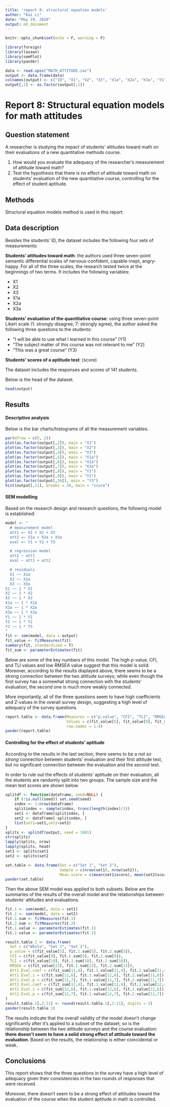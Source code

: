 ```yaml
---
title: 'report 8: structural equation models'
author: "Kai Li"
date: "May 19, 2016"
output: md_document
---
```


```r
knitr::opts_chunk$set(echo = F, warning = F)

library(foreign)
library(lavaan)
library(semPlot)
library(pander)

data <- read.spss("MATH_ATTITUDE.sav")
output <- data.frame(data)
colnames(output) <- c("ID", "X1", "X2", "X3", "X1a", "X2a", "X3a", "Y1", "Y2", "Y3", "score")
output[,1] <- as.factor(output[,1])

```

# Report 8: Structural equation models for math attitudes

## Question statement

A researcher is studying the impact of students' attitudes toward math on their evaluations of a new quantitative methods course.

1. How would you evaluate the adequacy of the researcher's measurement of attitude toward math?
2. Test the hypothesis that there is no effect of attitude toward math on students' evaluation of the new quantitative course, controlling for the effect of student aptitude.

## Methods

Structural equation models method is used in this report.

## Data description

Besides the students' ID, the dataset includes the following four sets of measurements:

**Students' attitudes toward math**: the authors used three seven-point semantic differential scales of nervous-confident, capable-inept, angry-happy. For all of the three scales, the research tested twice at the beginnings of two terms. It includes the following variables:

- X1
- X2
- X3
- X1a
- X2a
- X3a

**Students' evaluation of the quantitative course**: using three seven-point Likert scale (1: strongly disagree; 7: strongly agree), the author asked the following three questions to the students:

- "I will be able to use what I learned in this course" (Y1)
- "The subject matter of this course was not relevant to me" (Y2)
- "This was a great course" (Y3)

**Students' scores of a aptitude test**: (score)

The dataset includes the responses and scores of 141 students.

Below is the head of the dataset.

``` R

head(output)

```

## Results

#### Descriptive analysis

Below is the bar charts/histograms of all the measurement variables.

``` R

par(mfrow = c(5, 2))
plot(as.factor(output[,2]), main = "X1")
plot(as.factor(output[,3]), main = "X2")
plot(as.factor(output[,4]), main = "X3")
plot(as.factor(output[,5]), main = "X1a")
plot(as.factor(output[,6]), main = "X2a")
plot(as.factor(output[,7]), main = "X3a")
plot(as.factor(output[,8]), main = "Y1")
plot(as.factor(output[,9]), main = "Y2")
plot(as.factor(output[,10]), main = "Y3")
hist(output[,11], breaks = 30, main = "score")

```

#### SEM modelling

Based on the research design and research questions, the following model is established:

``` R

model <- "
  # measurement model
  att1 =~ X1 + X2 + X3
  att2 =~ X1a + X2a + X3a
  eval =~ Y1 + Y2 + Y3

  # regression model
  att2 ~ att1
  eval ~ att1 + att2

  # residuals
  X1 ~~ X1a
  X2 ~~ X2a
  X3 ~~ X3a
X1 ~~ 1 * X1
X2 ~~ 1 * X2
X3 ~~ 1 * X3
X1a ~~ 1 * X1a
X2a ~~ 1 * X2a
X3a ~~ 1 * X3a
Y1 ~~ 1 * Y1
Y2 ~~ 1 * Y2
Y3 ~~ 1 * Y3
"
fit <- sem(model, data = output)
fit_value <- fitMeasures(fit)
summary(fit, standardized = T)
fit_sum <- parameterEstimates(fit)

```

Below are some of the key numbers of this model. The high p-value, CFI, and TLI values and low RMSEA value suggest that this model is solid. Moreover, according to the results displayed above, there seems to be a strong connection between the two attitude surveys; while even though the first survey has a somewhat strong connection with the students' evaluation, the second one is much more weakly connected.

More importantly, all of the three questions seem to have high coefficients and Z-values in the overall survey design, suggesting a high level of adequacy of the survey questions.

``` R

report.table <- data.frame(Measures = c("p.value", "CFI", "TLI", "RMSEA"), 
                           Values = c(fit_value[5], fit_value[9], fit_value[10], fit_value[23]),
                           row.names = 1:4)
pander(report.table)

```

#### Controlling for the effect of students' aptitude

According to the results in the last section, there seems to be a *not so strong* connection between students' evaluation and their first attitude test, but no significant connection between the evaluation and the second test.

In order to rule out the effects of students' aptitude on their evaluation, all the students are randomly split into two groups. The sample size and the mean test scores are shown below.

``` R

splitdf <- function(dataframe, seed=NULL) {
	if (!is.null(seed)) set.seed(seed)
	index <- 1:nrow(dataframe)
	splitindex <- sample(index, trunc(length(index)/2))
	set1 <- dataframe[splitindex, ]
	set2 <- dataframe[-splitindex, ]
	list(set1=set1,set2=set2)
}
splits <- splitdf(output, seed = 1001)
str(splits)
lapply(splits, nrow)
lapply(splits, head)
set1 <- splits$set1
set2 <- splits$set2

set.table <- data.frame(Set = c("Set 1", "Set 2"),
                        Sample = c(nrow(set1), nrow(set2)),
                        Mean.score = c(mean(set1$score), mean(set2$score)))
pander(set.table)

```

Then the above SEM model was applied to both subsets. Below are the summaries of the results of the overall model and the relationships between students' attitudes and evaluations.

``` R

fit.1 <- sem(model, data = set1)
fit.2 <- sem(model, data = set2)
fit.1.sum <- fitMeasures(fit.1)
fit.2.sum <- fitMeasures(fit.2)
fit.1.value <- parameterEstimates(fit.1)
fit.2.value <- parameterEstimates(fit.2)

result.table.1 <- data.frame(
  Set = c("Whole", "Set 1", "Set 2"),
  p.value = c(fit_value[5], fit.1.sum[5], fit.2.sum[5]),
  CFI = c(fit_value[9], fit.1.sum[9], fit.2.sum[9]),
  TLI = c(fit_value[10], fit.1.sum[10], fit.2.sum[10]),
  RMSEA = c(fit_value[23], fit.1.sum[23], fit.2.sum[23]),
  Att1.Eval.coef = c(fit_sum[11,4], fit.1.value[11,4], fit.2.value[11,4]),
  Att1.Eval.z = c(fit_sum[11,6], fit.1.value[11,6], fit.2.value[11,6]),
  Att1.Eval.p = c(fit_sum[11,7], fit.1.value[11,7], fit.2.value[11,7]),
  Att2.Eval.coef = c(fit_sum[12,4], fit.1.value[12,4], fit.2.value[12,4]),
  Att2.Eval.z = c(fit_sum[12,6], fit.1.value[12,6], fit.2.value[12,6]),
  Att2.Eval.p = c(fit_sum[12,7], fit.1.value[12,7], fit.2.value[12,7])
)
result.table.1[,2:11] <- round(result.table.1[,2:11], digits = 3)
pander(result.table.1)

```

The results indicate that the overall validity of the model doesn't change significantly after it's applied to a subset of the dataset; so is the relationship between the two attitude surveys and the course evaluation: **there doesn't seem to have a solid strong effect of attitude toward the evaluation**. Based on the results, the relationship is either coincidental or weak.

## Conclusions

This report shows that the three questions in the survey have a high level of adequacy given their consistencies in the two rounds of responses that were received. 

Moreover, there doesn't seem to be a strong effect of attitudes toward the evaluation of the course when the student aptitude in math is controlled.